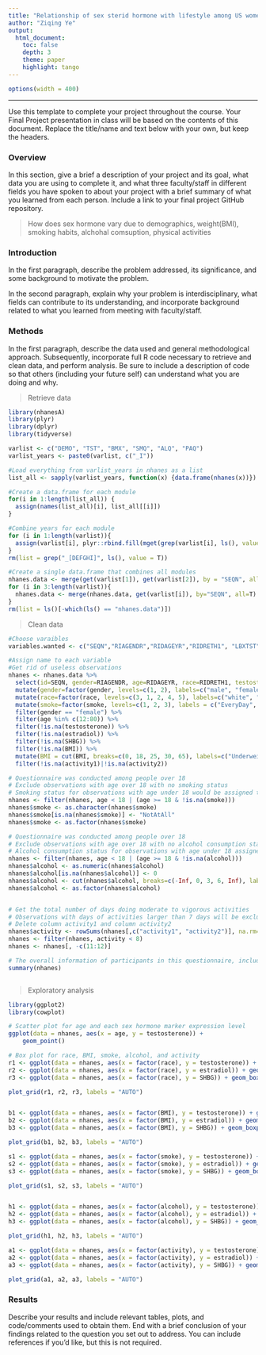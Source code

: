 ```yaml
---
title: "Relationship of sex sterid hormone with lifestyle among US women"
author: "Ziqing Ye"
output: 
  html_document:
    toc: false 
    depth: 3 
    theme: paper 
    highlight: tango
---
```

```r
options(width = 400)
```  
***
Use this template to complete your project throughout the course. Your Final Project presentation in class will be based on the contents of this document. Replace the title/name and text below with your own, but keep the headers.

### Overview
In this section, give a brief a description of your project and its goal, what data you are using to complete it, and what three faculty/staff in different fields you have spoken to about your project with a brief summary of what you learned from each person. Include a link to your final project GitHub repository.

> How does sex hormone vary due to demographics, weight(BMI), smoking habits, alchohal comsuption, physical activities

### Introduction 
In the first paragraph, describe the problem addressed, its significance, and some background to motivate the problem.

In the second paragraph, explain why your problem is interdisciplinary, what fields can contribute to its understanding, and incorporate background related to what you learned from meeting with faculty/staff.


### Methods
In the first paragraph, describe the data used and general methodological approach. Subsequently, incorporate full R code necessary to retrieve and clean data, and perform analysis. Be sure to include a description of code so that others (including your future self) can understand what you are doing and why. 

> Retrieve data

```r
library(nhanesA) 
library(plyr)
library(dplyr)
library(tidyverse)

varlist <- c("DEMO", "TST", "BMX", "SMQ", "ALQ", "PAQ") 
varlist_years <- paste0(varlist, c("_I"))

#Load everything from varlist_years in nhanes as a list
list_all <- sapply(varlist_years, function(x) {data.frame(nhanes(x))}) 

#Create a data.frame for each module
for(i in 1:length(list_all)) {
  assign(names(list_all)[i], list_all[[i]])
} 

#Combine years for each module
for (i in 1:length(varlist)){
  assign(varlist[i], plyr::rbind.fill(mget(grep(varlist[i], ls(), value = T))))
} 
rm(list = grep("_[DEFGHI]", ls(), value = T))

#Create a single data.frame that combines all modules 
nhanes.data <- merge(get(varlist[1]), get(varlist[2]), by = "SEQN", all = T)
for (i in 3:length(varlist)){
  nhanes.data <- merge(nhanes.data, get(varlist[i]), by="SEQN", all=T)
} 
rm(list = ls()[-which(ls() == "nhanes.data")])

```

> Clean data

```r
#Choose varaibles
variables.wanted <- c("SEQN","RIAGENDR","RIDAGEYR","RIDRETH1", "LBXTST", "LBXEST", "LBXSHBG", "BMXBMI", "SMQ040", "ALQ120Q", "PAQ610", "PAQ620")

#Assign name to each variable
#Get rid of useless observations
nhanes <- nhanes.data %>%
  select(id=SEQN, gender=RIAGENDR, age=RIDAGEYR, race=RIDRETH1, testosterone=LBXTST, estradiol=LBXEST, SHBG=LBXSHBG, BMI=BMXBMI, smoke=SMQ040, alcohol=ALQ120Q, activity1=PAQ610, activity2=PAQ620) %>%
  mutate(gender=factor(gender, levels=c(1, 2), labels=c("male", "female"))) %>%
  mutate(race=factor(race, levels=c(3, 1, 2, 4, 5), labels=c("white", "MexicanAmerican", "Hispanic", "black", "other"))) %>%
  mutate(smoke=factor(smoke, levels=c(1, 2, 3), labels = c("EveryDay", "SomeDays", "NotAtAll"))) %>%
  filter(gender == "female") %>%
  filter(age %in% c(12:80)) %>%
  filter(!is.na(testosterone)) %>%
  filter(!is.na(estradiol)) %>%
  filter(!is.na(SHBG)) %>%
  filter(!is.na(BMI)) %>%
  mutate(BMI = cut(BMI, breaks=c(0, 18, 25, 30, 65), labels=c("Underweight", "NormalWeight", "Overweight", "Obese"))) %>%
  filter(!is.na(activity1)|!is.na(activity2))

# Questionnaire was conducted among people over 18
# Exclude observations with age over 18 with no smoking status
# Smoking status for observations with age under 18 would be assigned to "NotAtAll"
nhanes <- filter(nhanes, age < 18 | (age >= 18 & !is.na(smoke)))
nhanes$smoke <- as.character(nhanes$smoke)
nhanes$smoke[is.na(nhanes$smoke)] <- "NotAtAll"
nhanes$smoke <- as.factor(nhanes$smoke)

# Questionnaire was conducted among people over 18
# Exclude observations with age over 18 with no alcohol consumption status
# Alcohol consumption status for observations with age under 18 assigned to “0”, which means no alcohol over the past 12 months
nhanes <- filter(nhanes, age < 18 | (age >= 18 & !is.na(alcohol)))
nhanes$alcohol <- as.numeric(nhanes$alcohol)
nhanes$alcohol[is.na(nhanes$alcohol)] <- 0
nhanes$alcohol <- cut(nhanes$alcohol, breaks=c(-Inf, 0, 3, 6, Inf), labels=c("0", "1-3", "4-6", "6+"))
nhanes$alcohol <- as.factor(nhanes$alcohol) 


# Get the total number of days doing moderate to vigorous activities
# Observations with days of activities larger than 7 days will be excluded
# Delete column activity1 and column activity2
nhanes$activity <- rowSums(nhanes[,c("activity1", "activity2")], na.rm=TRUE)
nhanes <- filter(nhanes, activity < 8)
nhanes <- nhanes[, -c(11:12)]

# The overall information of participants in this questionnaire, including gender, age, race, testosterone level, estradiol level, SHBG level, BMI level, smoking status, alcohol consumption and physical activity
summary(nhanes)



```

> Exploratory analysis

```r
library(ggplot2)
library(cowplot)

# Scatter plot for age and each sex hormone marker expression level
ggplot(data = nhanes, aes(x = age, y = testosterone)) +
    geom_point()

# Box plot for race, BMI, smoke, alcohol, and activity
r1 <- ggplot(data = nhanes, aes(x = factor(race), y = testosterone)) + geom_boxplot()
r2 <- ggplot(data = nhanes, aes(x = factor(race), y = estradiol)) + geom_boxplot()
r3 <- ggplot(data = nhanes, aes(x = factor(race), y = SHBG)) + geom_boxplot()

plot_grid(r1, r2, r3, labels = "AUTO")


b1 <- ggplot(data = nhanes, aes(x = factor(BMI), y = testosterone)) + geom_boxplot()
b2 <- ggplot(data = nhanes, aes(x = factor(BMI), y = estradiol)) + geom_boxplot()
b3 <- ggplot(data = nhanes, aes(x = factor(BMI), y = SHBG)) + geom_boxplot()

plot_grid(b1, b2, b3, labels = "AUTO")

s1 <- ggplot(data = nhanes, aes(x = factor(smoke), y = testosterone)) + geom_boxplot()
s2 <- ggplot(data = nhanes, aes(x = factor(smoke), y = estradiol)) + geom_boxplot()
s3 <- ggplot(data = nhanes, aes(x = factor(smoke), y = SHBG)) + geom_boxplot()

plot_grid(s1, s2, s3, labels = "AUTO")


h1 <- ggplot(data = nhanes, aes(x = factor(alcohol), y = testosterone)) + geom_boxplot()
h2 <- ggplot(data = nhanes, aes(x = factor(alcohol), y = estradiol)) + geom_boxplot()
h3 <- ggplot(data = nhanes, aes(x = factor(alcohol), y = SHBG)) + geom_boxplot()

plot_grid(h1, h2, h3, labels = "AUTO")

a1 <- ggplot(data = nhanes, aes(x = factor(activity), y = testosterone)) + geom_boxplot()
a2 <- ggplot(data = nhanes, aes(x = factor(activity), y = estradiol)) + geom_boxplot()
a3 <- ggplot(data = nhanes, aes(x = factor(activity), y = SHBG)) + geom_boxplot()

plot_grid(a1, a2, a3, labels = "AUTO")
```

### Results
Describe your results and include relevant tables, plots, and code/comments used to obtain them. End with a brief conclusion of your findings related to the question you set out to address. You can include references if you'd like, but this is not required.

```r

```
